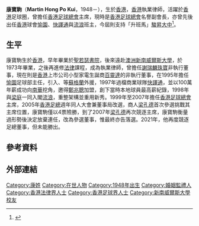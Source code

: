 {{blpsources|time=2017-05-16T05:07:22+00:00}}
{{Infobox Person
| name          = 康寶駒 <br> Martin Hong
| image         = Martin Hong.JPG
| image_size    = 200
| birth_date    = 
| birth_place   = {{HKG-1959}}
| nationality   = {{CNHK}}
| known_for     = 律師
| education     = 大學 
| alma_mater    = {{flagicon|AUS}} [[新南威爾斯大學|新南威爾斯大學]]
| employer      = [[香港足球總會|香港足球總會]]
| occupation    = 律師
| height        = 
| weight        = 
| title         = [[香港足球總會|香港足球總會]]名譽副會長
| parents       = 
| children      = 
}}

'''康寶駒'''（'''Martin Hong Po Kui'''，1948－），生於[[香港|香港]]，[[香港|香港]]執業律師，活躍於[[香港|香港]]足球圈，曾擔任[[香港足球總會|香港足球總會]]主席，現時是[[香港足球總會|香港足球總會]]名譽副會長，亦曾先後出任[[香港|香港]]球會[[愉園體育會|愉園]]、[[花花足球會|快譯通]]與[[香港流浪足球會|流浪]]班主，今屆則支持「升班馬」[[駿昇大中|駿昇大中]]<ref>{{cite web|url=http://football.on.cc/football/new/20090812/fbnewc0158x0.html|title=大中開操唔做強隊點心|publisher=|accessdate=2017-05-16|deadurl=yes|archiveurl=https://web.archive.org/web/20090815153125/http://football.on.cc/football/new/20090812/fbnewc0158x0.html|archivedate=2009-08-15}}</ref>。

==生平==
康寶駒生於[[香港|香港]]，早年畢業於[[聖若瑟書院|聖若瑟書院]]，後來遠赴[[澳洲|澳洲]][[新南威爾斯大學|新南威爾斯大學]]，於1973年畢業，之後再進修[[法律|法律]]課程，成為執業律師，曾擔任[[謝瑞麟珠寶|謝瑞麟珠寶]]非執行董事，現在則是[[香港|香港]]上市公司小型家電生誕商[[百靈達|百靈達]]的非執行董事，在1995年擔任[[愉園體育會|愉園]]足球部主任，引入{{link-en|伊恩麥哥|Ian McCall (footballer)}}、{{link-en|保羅布力治|Paul Ritchie (footballer, born 1969)}}等[[蘇格蘭|蘇格蘭]]外援，1997年過檔商業球隊[[花花足球會|快譯通]]，並以100萬年薪成功向[[南華足球隊|南華]]挖角，邀得[[鄭兆聰|鄭兆聰]]加盟，創下當時本地球員最高薪紀錄，1998年與[[梁庭|梁庭]]一同入閣[[香港流浪足球會|流浪]]，重整架構並重用新秀。1999年至2007年擔任[[香港足球總會|香港足球總會]]主席，2005年[[香港足總|香港足總]]週年同人大會兼董事局改選，商人[[梁孔德|梁孔德]]首次參選挑戰其主席位置，康寶駒僅以4票險勝，到了2007年[[梁孔德|梁孔德]]再次競逐主席，康寶駒衡量過形勢後決定放棄連任，改為參選董事，惟最終亦告落選。2021年，他再度競逐足總董事，但未能勝出。

== 參考資料 ==
{{Reflist}}

==外部連結==

{{DEFAULTSORT:Hong, Martin Po Kui}} 
[[Category:康姓|Category:康姓]]
[[Category:在世人物|Category:在世人物]]
[[Category:1948年出生|Category:1948年出生]]
[[Category:婚姻監禮人|Category:婚姻監禮人]]
[[Category:香港法律界人士|Category:香港法律界人士]]
[[Category:香港足球界人士|Category:香港足球界人士]]
[[Category:新南威爾斯大學校友|Category:新南威爾斯大學校友]]